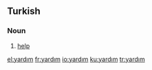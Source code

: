==Turkish==
===Noun===
{{infl|tr|noun}}

#[[help]]

[[el:yardım]]
[[fr:yardım]]
[[io:yardım]]
[[ku:yardım]]
[[tr:yardım]]